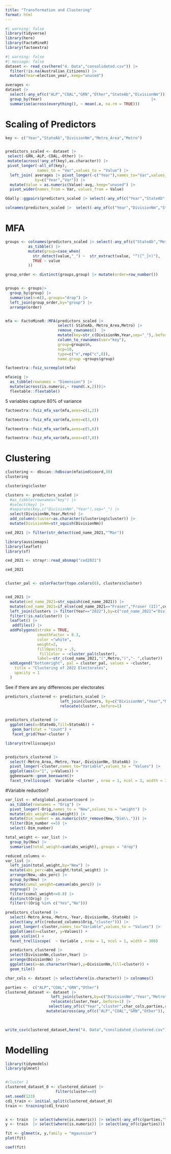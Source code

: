 ```yaml
---
title: "Transformation and Clustering"
format: html
---
```



```r
#| warning: false
library(tidyverse)
library(here)
library(FactoMineR)
library(factoextra)
```


```r
#| warning: false
#| message: false
dataset <- read_csv(here("4. Data","consolidated.csv")) |>
  filter(!is.na(Australian_Citizens)) |>
  mutate(Year=election_year,.keep="unused")

averages <- 
dataset |>
  select(-any_of(c("ALP","COAL","GRN","Other","StateAb","DivisionNm"))) |>
  group_by(Year)                                                |>
  summarise(across(everything(), ~ mean(.x, na.rm = TRUE)))     

```

# Scaling of Predictors

```r

key <- c("Year","StateAb","DivisionNm","Metro_Area","Metro")


predictors_scaled <- dataset |>
 select(-GRN,-ALP,-COAL,-Other) |>
 mutate(across(!any_of(key),as.character)) |>
 pivot_longer(-all_of(key),
              names_to = "Var",values_to = "Value") |>
  left_join( averages |> pivot_longer(-c("Year"),names_to="Var",values_to="avg"),
             by=c("Year","Var")) |>
  mutate(Value = as.numeric(Value)-avg,.keep="unused") |>
  pivot_wider(names_from = Var, values_from = Value)


```

```r

GGally::ggpairs(predictors_scaled |> select(-any_of(c("Year","StateAb","DivisionNm"))))

```



```r
colnames(predictors_scaled |>  select(-any_of(c("Year","DivisionNm","StateAb"))))
```

# MFA

```r

groups <- colnames(predictors_scaled |> select(-any_of(c("StateAb","Metro_Area","DivisionNm","Year")))) |>
          as_tibble() |>
          mutate(group=case_when(
            str_detect(value,"_") ~  str_extract(value, "^([^_]+)"),
            TRUE ~ value
          )) 

group_order <- distinct(groups,group) |> mutate(order=row_number())


groups <- groups|>
  group_by(group) |>
  summarise(n=n(),.groups="drop") |>
  left_join(group_order,by="group") |>
  arrange(order)


mfa <- FactoMineR::MFA(predictors_scaled |> 
                       select(-StateAb,-Metro_Area,Metro) |>
                       remove_rownames()  |>
                       mutate(key=str_c(DivisionNm,Year,sep="_"),.before=1,.keep="unused") |>
                       column_to_rownames(var="key"),
                       group=groups$n,
                       ncp=10,
                       type=c("n",rep("c",8)),
                       name.group =groups$group)
```

```r
factoextra::fviz_screeplot(mfa)
```

```r
mfa$eig |> 
  as_tibble(rownames = "Dimension") |>
  mutate(across(is.numeric,~ round(.x,2)))|> 
  flextable::flextable()
```

5 variables capture 80% of variance

```r
factoextra::fviz_mfa_var(mfa,axes=c(1,2))
```

```r
factoextra::fviz_mfa_var(mfa,axes=c(3,4))
```

```r
factoextra::fviz_mfa_var(mfa,axes=c(5,6))
```


```r
factoextra::fviz_mfa_var(mfa,axes=c(7,8))

```


# Clustering


```r
clustering <- dbscan::hdbscan(mfa$ind$coord,30)
clustering
```

```r
clustering$cluster
```



```r
clusters <- predictors_scaled |>
  #as_tibble(rownames="key") |>
  #select(key) |>
  #separate(key,c("DivisionNm","Year"),sep="_") |>
  select(DivisionNm,Year,Metro) |>
  add_column(cluster=as.character(clustering$cluster)) |>
  mutate(DivisionNm=str_squish(DivisionNm))
```

```r
ced_2021 |> filter(str_detect(ced_name_2021,"^Mar"))
```




```r
library(aussiemaps)
library(leaflet)
library(sf)

ced_2021 <- strayr::read_absmap("ced2021") 

ced_2021


cluster_pal <- colorFactor(topo.colors(6), clusters$cluster)


ced_2021 |>
  mutate(ced_name_2021=str_squish(ced_name_2021)) |>
  mutate(ced_name_2021=if_else(ced_name_2021=="Fraser","Fraser (II)",ced_name_2021)) |>
  left_join(clusters |> filter(Year=="2022"),by=c("ced_name_2021"="DivisionNm")) |>
  filter(!is.na(cluster)) |>
  leaflet() |>
   addTiles() |>
  addPolygons(stroke = TRUE,
              smoothFactor = 0.3, 
              color ="white",
              weight=2,
              fillOpacity = .5,
               fillColor = ~cluster_pal(cluster),
              label=~str_c(ced_name_2021,"(",Metro,")","- ",cluster)) |>
  addLegend("bottomright", pal = cluster_pal, values = ~cluster,
    title = "Clustering of 2022 Electorates",
    opacity = 1
  )

```


See if there are any differences per electorates

```r

predictors_clustered <- predictors_scaled |>
                        left_join(clusters, by=c("DivisionNm","Year","Metro")) |>
                        relocate(cluster,.before=1)
  

predictors_clustered |>
  ggplot(aes(x=StateAb,fill=StateAb)) +
   geom_bar(stat = "count") +
   facet_grid(Year~cluster )

```


```r
library(trelliscopejs)


predictors_clustered |>
  select(-Metro_Area,-Metro,-Year,-DivisionNm,-StateAb) |>
  pivot_longer(-cluster,names_to="Variable",values_to = "Values") |>
  ggplot(aes(x="1", y=Values)) +
  ggbeeswarm::geom_beeswarm()+
  facet_trelliscope(  Variable ~cluster , nrow = 1, ncol = 3, width = 300)

```


#Variable reduction?

```r
var_list <- mfa$global.pca$var$coord |> 
  as_tibble(rownames = "Orig") |>
  pivot_longer(-Orig,names_to = "New",values_to = "weight") |>
  mutate(abs_weight=abs(weight)) |>
  mutate(Dim_number = as.numeric(str_remove(New,"Dim\\."))) |>
  filter(Dim_number <=5) |>
  select(-Dim_number)

total_weight <- var_list |>
  group_by(New) |>
  summarise(total_weight=sum(abs_weight),.groups = "drop")

reduced_columns <-
var_list |>
  left_join(total_weight,by="New") |>
  mutate(abs_perc=abs_weight/total_weight) |>
  arrange(New,-abs_perc) |>
  group_by(New) |>
  mutate(cumul_weight=cumsum(abs_perc)) |>
  ungroup() |>
  filter(cumul_weight<=0.8) |> 
  distinct(Orig) |>
  filter(!(Orig %in% c("Yes","No")))

```


```r
predictors_clustered |>
  select(-Metro_Area,-Metro,-Year,-DivisionNm,-StateAb) |>
  select(any_of(c(reduced_columns$Orig,"cluster"))) |>
  pivot_longer(-cluster,names_to="Variable",values_to = "Values") |>
  ggplot(aes(x=cluster, y=Values)) +
  geom_violin() +
  facet_trelliscope(  ~ Variable , nrow = 1, ncol = 1, width = 300)


```



```r
  predictors_clustered |>
  select(DivisionNm,cluster,Year) |>
  arrange(DivisionNm) |>
  ggplot(aes(x=as.character(Year),y=DivisionNm,fill=cluster)) +
  geom_tile()
```


```r

char_cols <- dataset |> select(where(is.character)) |> colnames()

parties <-  c("ALP","COAL","GRN","Other")
clustered_dataset <- dataset |>
                    left_join(clusters,by=c("DivisionNm","Year","Metro")) |>
                    relocate(cluster,Year,.before=1) |>
                   select(any_of(c("Year","cluster",char_cols,parties,reduced_columns$Orig))) |>
                  mutate(across(any_of(c("ALP","COAL","GRN","Other")), ~replace_na(.x,0)))
  
  

write_csv(clustered_dataset,here("4. Data","conslidated_clustered.csv"))
```

# Modelling

```r
library(tidymodels)
library(glmnet)


#cluster 1
clustered_dataset_0 <- clustered_dataset |>
                      filter(cluster==0)
set.seed(123)
cd1_train <- initial_split(clustered_dataset_0)
train <- training(cd1_train)


x <- train  |> select(where(is.numeric)) |> select(-any_of(c(parties,"Year"))) |> as.matrix()
y <- train  |> select(where(is.numeric)) |> select(any_of(c(parties))) |> as.matrix()

fit <- glmnet(x, y,family = "mgaussian")
plot(fit)


```

```r
coef(fit)
```



